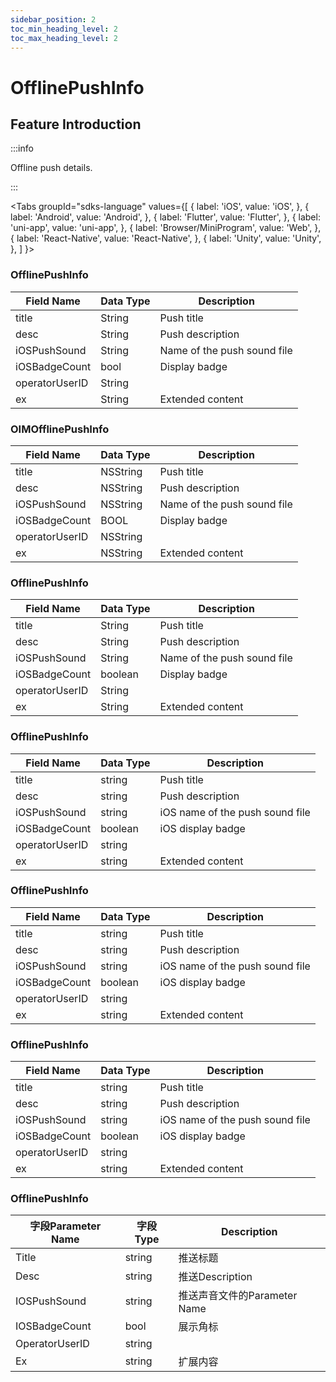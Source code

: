 ```yaml
---
sidebar_position: 2
toc_min_heading_level: 2
toc_max_heading_level: 2
---
```


# OfflinePushInfo

## Feature Introduction

:::info

Offline push details.

:::

<Tabs
groupId="sdks-language"
values={[
{ label: 'iOS', value: 'iOS', },
{ label: 'Android', value: 'Android', },
{ label: 'Flutter', value: 'Flutter', },
{ label: 'uni-app', value: 'uni-app', },
{ label: 'Browser/MiniProgram', value: 'Web', },
{ label: 'React-Native', value: 'React-Native', },
{ label: 'Unity', value: 'Unity', },
]
}>

<TabItem value="Flutter">

### OfflinePushInfo

| Field Name       | Data Type | Description             |
| ---------------- | --------- | ----------------------- |
| title            | String    | Push title              |
| desc             | String    | Push description        |
| iOSPushSound     | String    | Name of the push sound file |
| iOSBadgeCount    | bool      | Display badge          |
| operatorUserID   | String    |                         |
| ex               | String    | Extended content       |

</TabItem>

<TabItem value="iOS">

### OIMOfflinePushInfo

| Field Name       | Data Type | Description             |
| ---------------- | --------- | ----------------------- |
| title            | NSString  | Push title              |
| desc             | NSString  | Push description        |
| iOSPushSound     | NSString  | Name of the push sound file |
| iOSBadgeCount    | BOOL      | Display badge          |
| operatorUserID   | NSString  |                         |
| ex               | NSString  | Extended content       |

</TabItem>

<TabItem value="Android">

### OfflinePushInfo

| Field Name       | Data Type | Description             |
| ---------------- | --------- | ----------------------- |
| title            | String    | Push title              |
| desc             | String    | Push description        |
| iOSPushSound     | String    | Name of the push sound file |
| iOSBadgeCount    | boolean   | Display badge          |
| operatorUserID   | String    |                         |
| ex               | String    | Extended content       |

</TabItem>

<TabItem value="Web">

### OfflinePushInfo

| Field Name       | Data Type | Description             |
| ---------------- | --------- | ----------------------- |
| title            | string    | Push title              |
| desc             | string    | Push description        |
| iOSPushSound     | string    | iOS name of the push sound file |
| iOSBadgeCount    | boolean   | iOS display badge       |
| operatorUserID   | string    |                         |
| ex               | string    | Extended content       |

</TabItem>

<TabItem value="uni-app">

### OfflinePushInfo

| Field Name       | Data Type | Description             |
| ---------------- | --------- | ----------------------- |
| title            | string    | Push title              |
| desc             | string    | Push description        |
| iOSPushSound     | string    | iOS name of the push sound file |
| iOSBadgeCount    | boolean   | iOS display badge       |
| operatorUserID   | string    |                         |
| ex               | string    | Extended content       |

</TabItem>

<TabItem value="React-Native">

### OfflinePushInfo

| Field Name       | Data Type | Description             |
| ---------------- | --------- | ----------------------- |
| title            | string    | Push title              |
| desc             | string    | Push description        |
| iOSPushSound     | string    | iOS name of the push sound file |
| iOSBadgeCount    | boolean   | iOS display badge       |
| operatorUserID   | string    |                         |
| ex               | string    | Extended content       |

</TabItem>

<TabItem value="Unity">

### OfflinePushInfo

| 字段Parameter Name        | 字段Type | Description               |
| -------------- | -------- | ------------------ |
| Title          | string   | 推送标题           |
| Desc           | string   | 推送Description           |
| IOSPushSound   | string   | 推送声音文件的Parameter Name  |
| IOSBadgeCount  | bool     | 展示角标           |
| OperatorUserID | string   |                    |
| Ex             | string   | 扩展内容           |

</TabItem>

</Tabs>